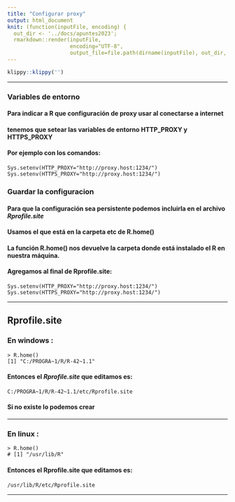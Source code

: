```yaml
---
title: "Configurar proxy"
output: html_document
knit: (function(inputFile, encoding) {
  out_dir <- '../docs/apuntes2023';
  rmarkdown::render(inputFile,
                    encoding="UTF-8",
                    output_file=file.path(dirname(inputFile), out_dir, 'clase01_proxy.html')) })
---
```


```r
klippy::klippy('')
```

***

### Variables de entorno

#### Para indicar a R que configuración de **proxy** usar al conectarse a internet
#### tenemos que setear las variables de entorno **HTTP_PROXY** y **HTTPS_PROXY**
#### Por ejemplo con los comandos:
```
Sys.setenv(HTTP_PROXY="http://proxy.host:1234/")
Sys.setenv(HTTPS_PROXY="http://proxy.host:1234/")
```

### Guardar la configuracion

#### Para que la configuración sea persistente podemos incluirla en el archivo *Rprofile.site*
#### Usamos el que está en la carpeta **etc** de **R.home()**
#### La función **R.home()** nos devuelve la carpeta donde está instalado el R en nuestra máquina.


#### Agregamos al final de **Rprofile.site**:

```
Sys.setenv(HTTP_PROXY="http://proxy.host:1234/")
Sys.setenv(HTTPS_PROXY="http://proxy.host:1234/")
```

***
## Rprofile.site

### En windows :
```
> R.home()
[1] "C:/PROGRA~1/R/R-42~1.1"
```

#### Entonces el *Rprofile.site* que editamos es:
```
C:/PROGRA~1/R/R-42~1.1/etc/Rprofile.site
```

#### Si no existe lo podemos crear

***

### En linux :
```
> R.home()
# [1] "/usr/lib/R"
```

#### Entonces el Rprofile.site que editamos es:
```
/usr/lib/R/etc/Rprofile.site
```

***